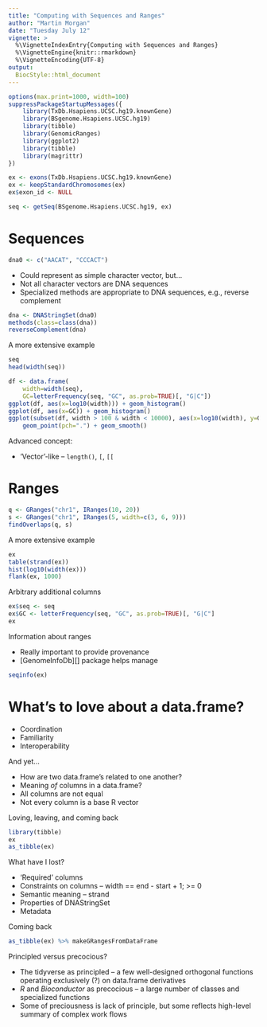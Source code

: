 ```yaml
---
title: "Computing with Sequences and Ranges"
author: "Martin Morgan"
date: "Tuesday July 12"
vignette: >
  %\VignetteIndexEntry{Computing with Sequences and Ranges}
  %\VignetteEngine{knitr::rmarkdown}
  %\VignetteEncoding{UTF-8}
output: 
  BiocStyle::html_document
---
```


```r
options(max.print=1000, width=100)
suppressPackageStartupMessages({
    library(TxDb.Hsapiens.UCSC.hg19.knownGene)
    library(BSgenome.Hsapiens.UCSC.hg19)
    library(tibble)
    library(GenomicRanges)
    library(ggplot2)
    library(tibble)
    library(magrittr)
})

ex <- exons(TxDb.Hsapiens.UCSC.hg19.knownGene)
ex <- keepStandardChromosomes(ex)
ex$exon_id <- NULL

seq <- getSeq(BSgenome.Hsapiens.UCSC.hg19, ex)
```

# Sequences


```r
dna0 <- c("AACAT", "CCCACT")
```

- Could represent as simple character vector, but...
- Not all character vectors are DNA sequences
- Specialized methods are appropriate to DNA sequences, e.g., reverse
  complement

```r
dna <- DNAStringSet(dna0)
methods(class=class(dna))
reverseComplement(dna)
```

A more extensive example

```r
seq
head(width(seq))

df <- data.frame(
    width=width(seq),
    GC=letterFrequency(seq, "GC", as.prob=TRUE)[, "G|C"])
ggplot(df, aes(x=log10(width))) + geom_histogram()
ggplot(df, aes(x=GC)) + geom_histogram()
ggplot(subset(df, width > 100 & width < 10000), aes(x=log10(width), y=GC)) +
    geom_point(pch=".") + geom_smooth()
```

Advanced concept:

- 'Vector'-like -- `length()`, `[`, `[[`

# Ranges

```r
q <- GRanges("chr1", IRanges(10, 20))
s <- GRanges("chr1", IRanges(5, width=c(3, 6, 9)))
findOverlaps(q, s)
```

A more extensive example

```r
ex
table(strand(ex))
hist(log10(width(ex)))
flank(ex, 1000)
```

Arbitrary additional columns

```r
ex$seq <- seq
ex$GC <- letterFrequency(seq, "GC", as.prob=TRUE)[, "G|C"]
ex
```

Information about ranges

- Really important to provide provenance
- [GenomeInfoDb][] package helps manage

```r
seqinfo(ex)
```

# What's to love about a data.frame?

- Coordination
- Familiarity
- Interoperability

And yet...

- How are two data.frame's related to one another?
- Meaning _of_ columns in a data.frame?
- All columns are not equal
- Not every column is a base R vector

Loving, leaving, and coming back

```r
library(tibble)
ex
as_tibble(ex)
```

What have I lost?

- 'Required' columns
- Constraints on columns -- width == end - start + 1; >= 0
- Semantic meaning -- strand
- Properties of DNAStringSet
- Metadata

Coming back

```r
as_tibble(ex) %>% makeGRangesFromDataFrame
```

Principled versus precocious?

- The tidyverse as principled -- a few well-designed orthogonal
  functions operating exclusively (?) on data.frame derivatives
- _R_ and _Bioconductor_ as precocious -- a large number of classes
  and specialized functions
- Some of preciousness is lack of principle, but some reflects
  high-level summary of complex work flows
